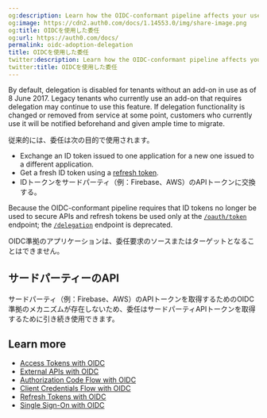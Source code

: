 ```yaml
---
og:description: Learn how the OIDC-conformant pipeline affects your use of delegation.
og:image: https://cdn2.auth0.com/docs/1.14553.0/img/share-image.png
og:title: OIDCを使用した委任
og:url: https://auth0.com/docs/
permalink: oidc-adoption-delegation
title: OIDCを使用した委任
twitter:description: Learn how the OIDC-conformant pipeline affects your use of delegation.
twitter:title: OIDCを使用した委任
---
```


<Warning>

By default, delegation is disabled for tenants without an add-on in use as of 8 June 2017. Legacy tenants who currently use an add-on that requires delegation may continue to use this feature. If delegation functionality is changed or removed from service at some point, customers who currently use it will be notified beforehand and given ample time to migrate.

</Warning>

従来的には、委任は次の目的で使用されます。

* Exchange an <Tooltip tip="ID Token: Credential meant for the client itself, rather than for accessing a resource." cta="View Glossary" href="/docs/glossary?term=ID+token">ID token</Tooltip> issued to one application for a new one issued to a different application.
* Get a fresh ID token using a [refresh token](/docs/secure/tokens/refresh-tokens).
* IDトークンをサードパーティ（例：Firebase、AWS）のAPIトークンに交換する。

Because the OIDC-conformant pipeline requires that ID tokens no longer be used to secure APIs and <Tooltip tip="Refresh Token: Token used to obtain a renewed Access Token without forcing users to log in again." cta="View Glossary" href="/docs/glossary?term=refresh+tokens">refresh tokens</Tooltip> be used only at the [`/oauth/token`](https://auth0.com/docs/api/authentication#refresh-token) endpoint; the [`/delegation`](https://auth0.com/docs/api/authentication#delegation) endpoint is deprecated.

OIDC準拠のアプリケーションは、委任要求のソースまたはターゲットとなることはできません。

## サードパーティーのAPI

サードパーティ（例：Firebase、AWS）のAPIトークンを取得するためのOIDC準拠のメカニズムが存在しないため、委任はサードパーティAPIトークンを取得するために引き続き使用できます。

## Learn more

* [Access Tokens with OIDC](/docs/authenticate/login/oidc-conformant-authentication/oidc-adoption-access-tokens)
* [External APIs with OIDC](/docs/authenticate/login/oidc-conformant-authentication/oidc-adoption-apis)
* [Authorization Code Flow with OIDC](/docs/authenticate/login/oidc-conformant-authentication/oidc-adoption-auth-code-flow)
* [Client Credentials Flow with OIDC](/docs/authenticate/login/oidc-conformant-authentication/oidc-adoption-client-credentials-flow)
* [Refresh Tokens with OIDC](/docs/authenticate/login/oidc-conformant-authentication/oidc-adoption-refresh-tokens)
* [Single Sign-On with OIDC](/docs/authenticate/login/oidc-conformant-authentication/oidc-adoption-sso)